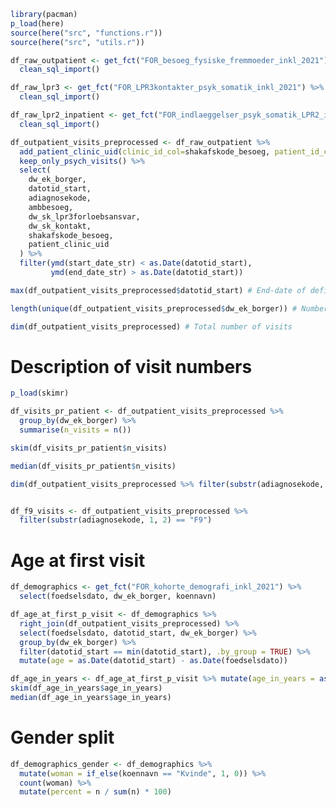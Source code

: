 ```r
library(pacman)
p_load(here)
source(here("src", "functions.r"))
source(here("src", "utils.r"))
```

```r
df_raw_outpatient <- get_fct("FOR_besoeg_fysiske_fremmoeder_inkl_2021") %>%
  clean_sql_import()

df_raw_lpr3 <- get_fct("FOR_LPR3kontakter_psyk_somatik_inkl_2021") %>%
  clean_sql_import()

df_raw_lpr2_inpatient <- get_fct("FOR_indlaeggelser_psyk_somatik_LPR2_inkl_2021") %>%
  clean_sql_import()

df_outpatient_visits_preprocessed <- df_raw_outpatient %>%
  add_patient_clinic_uid(clinic_id_col=shakafskode_besoeg, patient_id_col=dw_ek_borger) %>% 
  keep_only_psych_visits() %>%
  select(
    dw_ek_borger,
    datotid_start,
    adiagnosekode,
    ambbesoeg,
    dw_sk_lpr3forloebsansvar,
    dw_sk_kontakt,
    shakafskode_besoeg,
    patient_clinic_uid
  ) %>%
  filter(ymd(start_date_str) < as.Date(datotid_start), 
         ymd(end_date_str) > as.Date(datotid_start))
```

```r
max(df_outpatient_visits_preprocessed$datotid_start) # End-date of defined cohort

length(unique(df_outpatient_visits_preprocessed$dw_ek_borger)) # Number of unique outpatients in cohort

dim(df_outpatient_visits_preprocessed) # Total number of visits
```

# Description of visit numbers
```r
p_load(skimr)

df_visits_pr_patient <- df_outpatient_visits_preprocessed %>%
  group_by(dw_ek_borger) %>%
  summarise(n_visits = n())

skim(df_visits_pr_patient$n_visits)

median(df_visits_pr_patient$n_visits)
```

```r
dim(df_outpatient_visits_preprocessed %>% filter(substr(adiagnosekode, 1, 3) == "F99"))


df_f9_visits <- df_outpatient_visits_preprocessed %>%
  filter(substr(adiagnosekode, 1, 2) == "F9")
```

# Age at first visit
```r
df_demographics <- get_fct("FOR_kohorte_demografi_inkl_2021") %>% 
  select(foedselsdato, dw_ek_borger, koennavn)

df_age_at_first_p_visit <- df_demographics %>% 
  right_join(df_outpatient_visits_preprocessed) %>% 
  select(foedselsdato, datotid_start, dw_ek_borger) %>% 
  group_by(dw_ek_borger) %>% 
  filter(datotid_start == min(datotid_start), .by_group = TRUE) %>% 
  mutate(age = as.Date(datotid_start) - as.Date(foedselsdato))
```

```r
df_age_in_years <- df_age_at_first_p_visit %>% mutate(age_in_years = as.numeric(age/365.25))
skim(df_age_in_years$age_in_years)
median(df_age_in_years$age_in_years)
```

# Gender split
```r
df_demographics_gender <- df_demographics %>% 
  mutate(woman = if_else(koennavn == "Kvinde", 1, 0)) %>% 
  count(woman) %>% 
  mutate(percent = n / sum(n) * 100)
```

